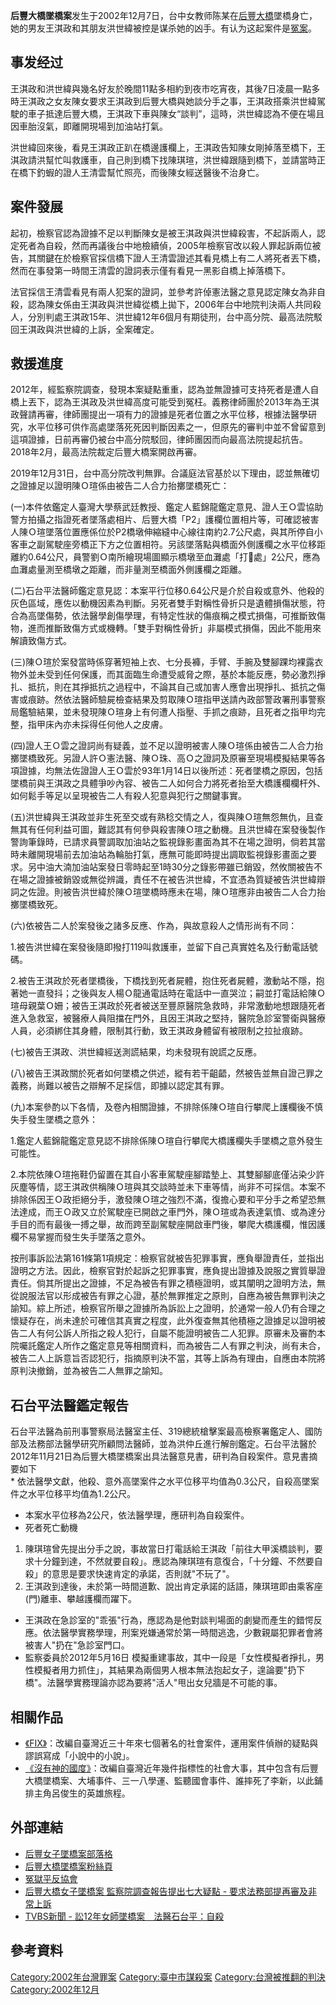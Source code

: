 '''后豐大橋墜橋案'''发生于2002年12月7日，台中女教师陈某在[[后豐大橋|后豐大橋]]墜橋身亡，她的男友王淇政和其朋友洪世緯被控是谋杀她的凶手。有认为这起案件是[[冤案|冤案]]。

== 事发经过 ==

王淇政和洪世緯與幾名好友於晚間11點多相約到夜市吃宵夜，其後7日凌晨一點多時王淇政之女友陳女要求王淇政到后豐大橋與她談分手之事，王淇政搭乘洪世緯駕駛的車子抵達后豐大橋，王淇政下車與陳女“談判”，這時，洪世緯認為不便在場且因車胎沒氣，即離開現場到加油站打氣。

洪世緯回來後，看見王淇政正趴在橋邊護欄上，王淇政告知陳女剛掉落至橋下，王淇政請洪幫忙叫救護車，自己則到橋下找陳琪瑄，洪世緯跟隨到橋下，並請當時正在橋下釣蝦的證人王清雲幫忙照亮，而後陳女經送醫後不治身亡。

== 案件發展 ==
起初，檢察官認為證據不足以判斷陳女是被王淇政與洪世緯殺害，不起訴兩人，認定死者為自殺，然而再議後台中地檢續偵，2005年檢察官改以殺人罪起訴兩位被告，其關鍵在於檢察官採信橋下證人王清雲證述其看見橋上有二人將死者丟下橋，然而在事發第一時間王清雲的證詞表示僅有看見一黑影自橋上掉落橋下。

法官採信王清雲看見有兩人犯案的證詞，並參考許倬憲法醫之意見認定陳女為非自殺，認為陳女係由王淇政與洪世緯從橋上拋下，2006年台中地院判決兩人共同殺人，分別判處王淇政15年、洪世緯12年6個月有期徒刑，台中高分院、最高法院駁回王淇政與洪世緯的上訴，全案確定。

== 救援進度 ==
2012年，經監察院調查，發現本案疑點重重，認為並無證據可支持死者是遭人自橋上丟下，認為王淇政及洪世緯高度可能受到冤枉。義務律師團於2013年為王淇政聲請再審，律師團提出一項有力的證據是死者位置之水平位移，根據法醫學研究，水平位移可供作高處墜落死死因判斷因素之一，但原先的審判中並不曾留意到這項證據，日前再審仍被台中高分院駁回，律師團因而向最高法院提起抗告。
2018年2月，最高法院裁定后豐大橋案開啟再審。

2019年12月31日，台中高分院改判無罪。合議庭法官基於以下理由，認並無確切之證據足以證明陳Ｏ瑄係由被告二人合力抬擲墜橋死亡：

(一)本件依鑑定人臺灣大學蔡武廷教授、鑑定人藍錦龍鑑定意見、證人王Ｏ雲協助警方拍攝之指證死者墜落處相片、后豐大橋「P2」護欄位置相片等，可確認被害人陳Ｏ瑄墜落位置應係位於P2橋墩伸縮縫中心線往南約2.7公尺處，與其所停自小客車之副駕駛座旁橋正下方之位置相符。另該墜落點與橋面外側護欄之水平位移距離約0.64公尺，員警劉Ｏ南所繪現場圖顯示橋墩至血灘處「打處」2公尺，應為血灘處量測至橋墩之距離，而非量測至橋面外側護欄之距離。

(二)石台平法醫師鑑定意見認：本案平行位移0.64公尺是介於自殺或意外、他殺的灰色區域，應佐以動機因素為判斷。另死者雙手對稱性骨折只是遺體損傷狀態，符合為高墜傷勢，依法醫學創傷學理，有特定性狀的傷痕稱之模式損傷，可推斷致傷物，進而推斷致傷方式或機轉。「雙手對稱性骨折」非屬模式損傷，因此不能用來解讀致傷方式。

(三)陳Ｏ瑄於案發當時係穿著短袖上衣、七分長褲，手臂、手腕及雙腳踝均裸露衣物外並未受到任何保護，而其面臨生命遭受威脅之際，基於本能反應，勢必激烈掙扎、抵抗，則在其掙抵抗之過程中，不論其自己或加害人應會出現掙扎、抵抗之傷害或痕跡。然依法醫師驗屍檢查結果及剪取陳Ｏ瑄指甲送請內政部警政署刑事警察局鑑驗結果，並未發現陳Ｏ瑄身上有何遭人指壓、手抓之痕跡，且死者之指甲均完整，指甲床內亦未採得任何他人之皮膚。

(四)證人王Ｏ雲之證詞尚有疑義，並不足以證明被害人陳Ｏ瑄係由被告二人合力抬擲墜橋致死。另證人許Ｏ憲法醫、陳Ｏ珠、高Ｏ之證詞及原審至現場模擬結果等各項證據，均無法佐證證人王Ｏ雲於93年1月14日以後所述：死者墜橋之原因，包括墜橋前與王淇政之具體爭吵內容、被告二人如何合力將死者抬至大橋護欄欄杆外、如何鬆手等足以呈現被告二人有殺人犯意與犯行之關鍵事實。

(五)洪世緯與王淇政並非生死至交或有熟稔交情之人，復與陳Ｏ瑄無怨無仇，且查無其有任何利益可圖，難認其有何參與殺害陳Ｏ瑄之動機。且洪世緯在案發後製作警詢筆錄時，已請求員警調取加油站之監視錄影畫面為其不在場之證明，倘若其當時未離開現場前去加油站為輪胎打氣，應無可能即時提出調取監視錄影畫面之要求。另中油大湳加油站案發日零時起至1時30分之錄影帶雖已銷毀，然攸關被告不在場之證據被銷毀或無從辨識，責任不在被告洪世緯，不宜憑為質疑被告洪世緯辯詞之佐證。則被告洪世緯於陳Ｏ瑄墜橋時應未在場，陳Ｏ瑄應非由被告二人合力抬擲墜橋致死。

(六)依被告二人於案發後之諸多反應、作為，與故意殺人之情形尚有不同：

1.被告洪世緯在案發後隨即撥打119叫救護車，並留下自己真實姓名及行動電話號碼。

2.被告王淇政於死者墜橋後，下橋找到死者屍體，抱住死者屍體，激動站不隱，抱著她一直發抖；之後與友人楊Ｏ龍通電話時在電話中一直哭泣；嗣並打電話給陳Ｏ瑄母親葉Ｏ姍；被告王淇政於死者被送至豐原醫院急救時，非常激動地想跟隨死者進入急救室，被醫療人員阻擋在門外，且因王淇政之堅持，醫院急診室警衛與醫療人員，必須綁住其身體，限制其行動，致王淇政身體留有被限制之拉扯痕跡。

(七)被告王淇政、洪世緯經送測謊結果，均未發現有說謊之反應。

(八)被告王淇政關於死者如何墜橋之供述，縱有若干齟齬，然被告並無自證己罪之義務，尚難以被告之辯解不足採信，即據以認定其有罪。

(九)本案參酌以下各情，及卷內相關證據，不排除係陳Ｏ瑄自行攀爬上護欄後不慎失手發生墜橋之意外：

1.鑑定人藍錦龍鑑定意見認不排除係陳Ｏ瑄自行攀爬大橋護欄失手墜橋之意外發生可能性。

2.本院依陳Ｏ瑄拖鞋仍留置在其自小客車駕駛座腳踏墊上、其雙腳腳底僅沾染少許灰塵等情，認王淇政供稱陳Ｏ瑄與其交談時並未下車等情，尚非不可採信。本案不排除係因王Ｏ政拒絕分手，激發陳Ｏ瑄之強烈不滿，復擔心要和平分手之希望恐無法達成，而王Ｏ政又立於駕駛座已開啟之車門外，陳Ｏ瑄或為表達氣憤、或為達分手目的而有最後一搏之舉，故而跨至副駕駛座開啟車門後，攀爬大橋護欄，惟因護欄不易掌握而發生失手墜落之意外。

按刑事訴訟法第161條第1項規定：檢察官就被告犯罪事實，應負舉證責任，並指出證明之方法。因此，檢察官對於起訴之犯罪事實，應負提出證據及說服之實質舉證責任。倘其所提出之證據，不足為被告有罪之積極證明，或其闡明之證明方法，無從說服法官以形成被告有罪之心證，基於無罪推定之原則，自應為被告無罪判決之諭知。綜上所述，檢察官所舉之證據所為訴訟上之證明，於通常一般人仍有合理之懷疑存在，尚未達於可確信其真實之程度，此外復查無其他積極之證據足以證明被告二人有何公訴人所指之殺人犯行，自屬不能證明被告二人犯罪。原審未及審酌本院囑託鑑定人所作之鑑定意見等相關資料，而為被告二人有罪之判決，尚有未合，被告二人上訴意旨否認犯行，指摘原判決不當，其等上訴為有理由，自應由本院將原判決撤銷，並為被告二人無罪之諭知。

== 石台平法醫鑑定報告 ==
石台平法醫為前刑事警察局法醫室主任、319總統槍擊案最高檢察署鑑定人、國防部及法務部法醫學研究所顧問法醫師，並為洪仲丘進行解剖鑑定。石台平法醫於2012年11月21日為后豐大橋墜橋案出具法醫意見書，研判為自殺案件。意見書摘要如下 <br />
* 依法醫學文獻，他殺、意外高墜案件之水平位移平均值為0.3公尺，自殺高墜案件之水平位移平均值為1.2公尺。
* 本案水平位移為2公尺，依法醫學理，應研判為自殺案件。
* 死者死亡動機
#陳琪瑄曾先提出分手之說，事故當日打電話給王淇政「前往大甲溪橋談判，要求十分鐘到達，不然就要自殺」。應認為陳琪瑄有意復合，「十分鐘、不然要自殺」的意思是要求快速肯定的承諾，否則就"不玩了"。 <br />
#王淇政到達後，未於第一時間道歉、說出肯定承諾的話語，陳琪瑄即由乘客座(門)離車、攀越護欄而躍下。<br />

* 王淇政在急診室的"乖張"行為，應認為是他對談判場面的劇變而產生的錯愕反應。依法醫學實務學理，刑案兇嫌通常於第一時間逃逸，少數親屬犯罪者會將被害人"扔在"急診室門口。
* 監察委員於2012年5月16日 模擬重建事故，其中一段是「女性模擬者掙扎，男性模擬者用力抓住」，其結果為兩個男人根本無法抱起女子，遑論要"扔下橋"。法醫學實務理論亦認為要將"活人"甩出女兒牆是不可能的事。

== 相關作品 ==
*[https://www.books.com.tw/products/0010759710 《FIX》]{{Wayback|url=https://www.books.com.tw/products/0010759710 |date=20200613031500 }}：改編自臺灣近三十年來七個著名的社會案件，運用案件偵辦的疑點與謬誤寫成「小說中的小說」。
*[https://www.books.com.tw/products/0010860638 《沒有神的國度》]{{Wayback|url=https://www.books.com.tw/products/0010860638 |date=20200613031501 }}：改編自臺灣近年幾件指標性的社會大事，其中包含有后豐大橋墜橋案、大埔事件、三一八學運、監聽國會事件、誰摔死了李新，以此鋪排主角呂俊生的英雄旅程。

== 外部連結 ==
*[http://doubt-wang.blogspot.tw/ 后豐女子墜橋案部落格]{{Wayback|url=http://doubt-wang.blogspot.tw/ |date=20180320183515 }}
*[https://www.facebook.com/InnocenceHoFon2 后豐大橋墜橋案粉絲頁]
*[https://web.archive.org/web/20140909064548/http://www.tafi.org.tw/SearchByKey.php?Keyword=%E7%8E%8B%E6%B7%87%E6%94%BF 冤獄平反協會]
*[http://www.cy.gov.tw/sp.asp?xdURL=./di/Message/message_1.asp&ctNode=903&msg_id=4041 后豐大橋女子墜橋案 監察院調查報告提出七大疑點 - 要求法務部提再審及非常上訴]{{Wayback|url=http://www.cy.gov.tw/sp.asp?xdURL=.%2Fdi%2FMessage%2Fmessage_1.asp&ctNode=903&msg_id=4041 |date=20151225061140 }}
*[http://www.tvbs.com.tw/news/news_list.asp?no=nunumt198720130402175442 TVBS新聞 - 訟12年女師墜橋案　法醫石台平：自殺]{{Wayback|url=http://www.tvbs.com.tw/news/news_list.asp?no=nunumt198720130402175442 |date=20140821132442 }}

== 參考資料 ==
{{Reflist|2}}

[[Category:2002年台灣罪案|Category:2002年台灣罪案]]
[[Category:臺中市謀殺案|Category:臺中市謀殺案]]
[[Category:台灣被推翻的判決|Category:台灣被推翻的判決]]
[[Category:2002年12月|Category:2002年12月]]
